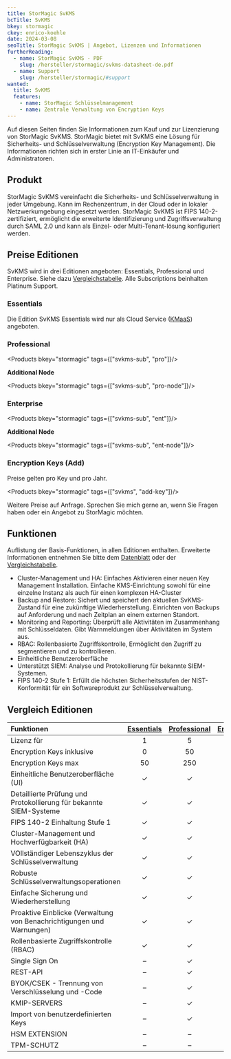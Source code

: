 ```yaml
---
title: StorMagic SvKMS
bcTitle: SvKMS
bkey: stormagic
ckey: enrico-koehle
date: 2024-03-08
seoTitle: StorMagic SvKMS | Angebot, Lizenzen und Informationen
furtherReading:
  - name: StorMagic SvKMS - PDF
    slug: /hersteller/stormagic/svkms-datasheet-de.pdf
  - name: Support
    slug: /hersteller/stormagic/#support
wanted:
  title: SvKMS
  features:
    - name: StorMagic Schlüsselmanagement
    - name: Zentrale Verwaltung von Encryption Keys
---
```


<Intro>

Auf diesen Seiten finden Sie Informationen zum Kauf und zur Lizenzierung von StorMagic SvKMS.
StorMagic bietet mit SvKMS eine Lösung für Sicherheits- und Schlüsselverwaltung (Encryption Key Management).
Die Informationen richten sich in erster Linie an IT-Einkäufer und Administratoren.

</Intro>

<TOC />


## Produkt

StorMagic SvKMS vereinfacht die Sicherheits- und Schlüsselverwaltung in jeder Umgebung. Kann im Rechenzentrum, in der Cloud oder in lokaler Netzwerkumgebung eingesetzt werden. StorMagic SvKMS ist FIPS 140-2-zertifiziert, ermöglicht die
erweiterte Identifizierung und Zugriffsverwaltung durch SAML 2.0 und kann als Einzel- oder Multi-Tenant-lösung konfiguriert werden.




## Preise Editionen

SvKMS wird in drei Editionen angeboten: Essentials, Professional und Enterprise. Siehe dazu [Vergleichstabelle](#vergleich-editionen).
Alle Subscriptions beinhalten Platinum Support.


### Essentials

Die Edition SvKMS Essentials wird nur als Cloud Service ([KMaaS](/hersteller/stormagic/cloud/#key-management-as-a-service-kmaas)) angeboten.


### Professional

<Products bkey="stormagic" tags={["svkms-sub", "pro"]}/>

**Additional Node**

<Products bkey="stormagic" tags={["svkms-sub", "pro-node"]}/>


### Enterprise

<Products bkey="stormagic" tags={["svkms-sub", "ent"]}/>

**Additional Node**

<Products bkey="stormagic" tags={["svkms-sub", "ent-node"]}/>



### Encryption Keys (Add)

Preise gelten pro Key und pro Jahr.

<Products bkey="stormagic" tags={["svkms", "add-key"]}/>




<GetInTouch>

Weitere Preise auf Anfrage. Sprechen Sie mich gerne an, wenn Sie Fragen haben oder ein Angebot zu StorMagic möchten.

</GetInTouch>




## Funktionen

Auflistung der Basis-Funktionen, in allen Editionen enthalten. Erweiterte Informationen entnehmen Sie bitte dem [Datenblatt](/hersteller/stormagic/svkms-datasheet-de.pdf) oder der [Vergleichstabelle](#vergleich-editionen).

<ArrowList>

- Cluster-Management und HA: Einfaches Aktivieren einer neuen Key Management Installation. Einfache KMS-Einrichtung sowohl für eine einzelne Instanz als auch für einen komplexen HA-Cluster
- Backup and Restore: Sichert und speichert den aktuellen SvKMS-Zustand für eine zukünftige Wiederherstellung. Einrichten von Backups auf Anforderung und nach Zeitplan an einem externen Standort.
- Monitoring and Reporting: Überprüft alle Aktivitäten im Zusammenhang mit Schlüsseldaten. Gibt Warnmeldungen über Aktivitäten im System aus.
- RBAC: Rollenbasierte Zugriffskontrolle, Ermöglicht den Zugriff zu segmentieren und zu kontrollieren.
- Einheitliche Benutzeroberfläche
- Unterstützt SIEM: Analyse und Protokollierung für bekannte SIEM-Systemen.
- FIPS 140-2 Stufe 1: Erfüllt die höchsten Sicherheitsstufen der NIST-Konformität für ein Softwareprodukt zur Schlüsselverwaltung.


</ArrowList>


## Vergleich Editionen


| Funktionen | [Essentials](#essentials) | [Professional](#professional) | [Enterprise](#enterprise) |
|:---|:---:|:---:|:---:|
| Lizenz für | 1 | 5 | ∞ |
| Encryption Keys inklusive  | 0 | 50 | 250 |
| Encryption Keys max  | 50 | 250 | ∞ |
| Einheitliche Benutzeroberfläche (UI) | ✓ | ✓ | ✓ |
| Detaillierte Prüfung und Protokollierung für bekannte SIEM-Systeme | ✓ | ✓ | ✓ |
| FIPS 140-2 Einhaltung Stufe 1 | ✓ | ✓ | ✓ |
| Cluster-Management und Hochverfügbarkeit (HA) | ✓ | ✓ | ✓ |
| VOllständiger Lebenszyklus der Schlüsselverwaltung | ✓ | ✓ | ✓ |
| Robuste Schlüsselverwaltungsoperationen| ✓ | ✓ | ✓ |
| Einfache Sicherung und Wiederherstellung | ✓ | ✓ | ✓ |
| Proaktive Einblicke (Verwaltung von Benachrichtigungen und Warnungen) | ✓ | ✓ | ✓ |
| Rollenbasierte Zugriffskontrolle (RBAC) | ✓ | ✓ | ✓ |
| Single Sign On | – | ✓ | ✓ |
| REST-API | – | ✓ | ✓ |
| BYOK/CSEK - Trennung von Verschlüsselung und -Code | – | ✓ | ✓ |
| KMIP-SERVERS | – | ✓ | ✓ |
| Import von benutzerdefinierten Keys  | – | ✓ | ✓ |
| HSM EXTENSION | – | – | ✓ |
| TPM-SCHUTZ | – | – | ✓ |




<GetInTouch theme="light" />
